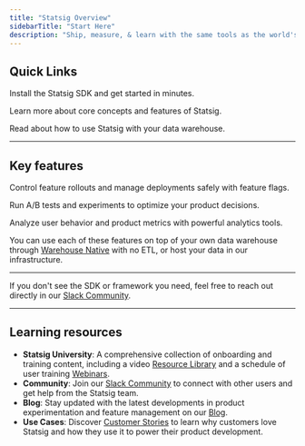 ```yaml
---
title: "Statsig Overview"
sidebarTitle: "Start Here"
description: "Ship, measure, & learn with the same tools as the world's largest Tech companies. Run thousands of A/B tests, safely rollout features, & dive deep on user behavior in a single, unified platform."
---
```



## Quick Links

<Columns cols={3}>
  <Card 
    title="SDK Quickstart" 
    icon="bolt"
    href="/sdks/quickstart">
    Install the Statsig SDK and get started in minutes.
  </Card>

  <Card 
    title="Intro to Statsig" 
    icon="flag-checkered"
    href="/understanding-platform">
    Learn more about core concepts and features of Statsig.
  </Card>
  
  <Card 
    title="Warehouse Native" 
    icon="database"
    href="/statsig-warehouse-native/introduction">
    Read about how to use Statsig with your data warehouse.
  </Card>
  
</Columns>

---

## Key features

<Columns cols={3}>
  <Card 
    title="Feature Flags" 
    img="images/homepage/flags.png"
    href="/feature-flags/overview">
    Control feature rollouts and manage deployments safely with feature flags.
  </Card>
  
  <Card 
    title="Experimentation" 
    img="images/homepage/pulse.png"
    href="/experiments/overview">
    Run A/B tests and experiments to optimize your product decisions.
  </Card>
  
  <Card 
    title="Product Analytics" 
    img="images/homepage/mex.png"
    href="/product-analytics/overview">
    Analyze user behavior and product metrics with powerful analytics tools.
  </Card>
  
</Columns>

You can use each of these features on top of your own data warehouse through [Warehouse Native](/statsig-warehouse-native/introduction) with no ETL, or host your data in our infrastructure.

---
<ListOfSDKs/>
<ListOfFrameworks/>

If you don't see the SDK or framework you need, feel free to reach out directly in our [Slack Community](https://statsig.com/slack).

---

## Learning resources

- **Statsig University**: A comprehensive collection of onboarding and training content, including a video [Resource Library](https://learn.statsig.com/pages/resource-library) and a schedule of user training [Webinars](https://learn.statsig.com/pages/upcoming-webinars).
- **Community**: Join our [Slack Community](https://statsig.com/slack) to connect with other users and get help from the Statsig team.
- **Blog**: Stay updated with the latest developments in product experimentation and feature management on our [Blog](https://statsig.com/blog).
- **Use Cases**: Discover [Customer Stories](https://statsig.com/customers) to learn why customers love Statsig and how they use it to power their product development.
